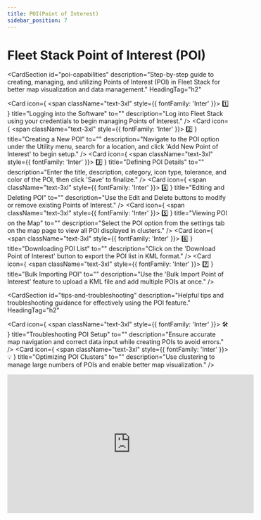 ```yaml
---
title: POI(Point of Interest)
sidebar_position: 7
---
```


# Fleet Stack Point of Interest (POI)

<CardSection
  id="poi-capabilities"
  description="Step-by-step guide to creating, managing, and utilizing Points of Interest (POI) in Fleet Stack for better map visualization and data management."
  HeadingTag="h2"
>
  <Card
    icon={
      <span className="text-3xl" style={{ fontFamily: 'Inter' }}>
        1️⃣
      </span>
    }
    title="Logging into the Software"
    to=""
    description="Log into Fleet Stack using your credentials to begin managing Points of Interest."
  />
  <Card
    icon={
      <span className="text-3xl" style={{ fontFamily: 'Inter' }}>
        2️⃣
      </span>
    }
    title="Creating a New POI"
    to=""
    description="Navigate to the POI option under the Utility menu, search for a location, and click 'Add New Point of Interest' to begin setup."
  />
  <Card
    icon={
      <span className="text-3xl" style={{ fontFamily: 'Inter' }}>
        3️⃣
      </span>
    }
    title="Defining POI Details"
    to=""
    description="Enter the title, description, category, icon type, tolerance, and color of the POI, then click 'Save' to finalize."
  />
  <Card
    icon={
      <span className="text-3xl" style={{ fontFamily: 'Inter' }}>
        4️⃣
      </span>
    }
    title="Editing and Deleting POI"
    to=""
    description="Use the Edit and Delete buttons to modify or remove existing Points of Interest."
  />
  <Card
    icon={
      <span className="text-3xl" style={{ fontFamily: 'Inter' }}>
        5️⃣
      </span>
    }
    title="Viewing POI on the Map"
    to=""
    description="Select the POI option from the settings tab on the map page to view all POI displayed in clusters."
  />
  <Card
    icon={
      <span className="text-3xl" style={{ fontFamily: 'Inter' }}>
        6️⃣
      </span>
    }
    title="Downloading POI List"
    to=""
    description="Click on the 'Download Point of Interest' button to export the POI list in KML format."
  />
  <Card
    icon={
      <span className="text-3xl" style={{ fontFamily: 'Inter' }}>
        7️⃣
      </span>
    }
    title="Bulk Importing POI"
    to=""
    description="Use the 'Bulk Import Point of Interest' feature to upload a KML file and add multiple POIs at once."
  />
</CardSection>

<CardSection
  id="tips-and-troubleshooting"
  description="Helpful tips and troubleshooting guidance for effectively using the POI feature."
  HeadingTag="h2"
>
  <Card
    icon={
      <span className="text-3xl" style={{ fontFamily: 'Inter' }}>
        🛠
      </span>
    }
    title="Troubleshooting POI Setup"
    to=""
    description="Ensure accurate map navigation and correct data input while creating POIs to avoid errors."
  />
  <Card
    icon={
      <span className="text-3xl" style={{ fontFamily: 'Inter' }}>
        💡
      </span>
    }
    title="Optimizing POI Clusters"
    to=""
    description="Use clustering to manage large numbers of POIs and enable better map visualization."
  />
</CardSection>
<div style={{ display: 'flex', justifyContent: 'center', marginTop: '20px' }}>
  <iframe
    width="560"
    height="315"
    src="https://www.youtube.com/embed/7HC9sCmbodA?si=BvMP09vgwZ1RJfJt"
    title="Scheduled Reports Management Tutorial"
    frameBorder="0"
    allow="accelerometer; autoplay; clipboard-write; encrypted-media; gyroscope; picture-in-picture"
    allowFullScreen
  ></iframe>
</div>
<head>
  <title>Fleet Stack Point of Interest (POI)</title>
  <meta
    name="description"
    content="Comprehensive guide to managing Points of Interest (POI) in Fleet Stack, including creation, editing, and KML import/export."
  />
</head>
